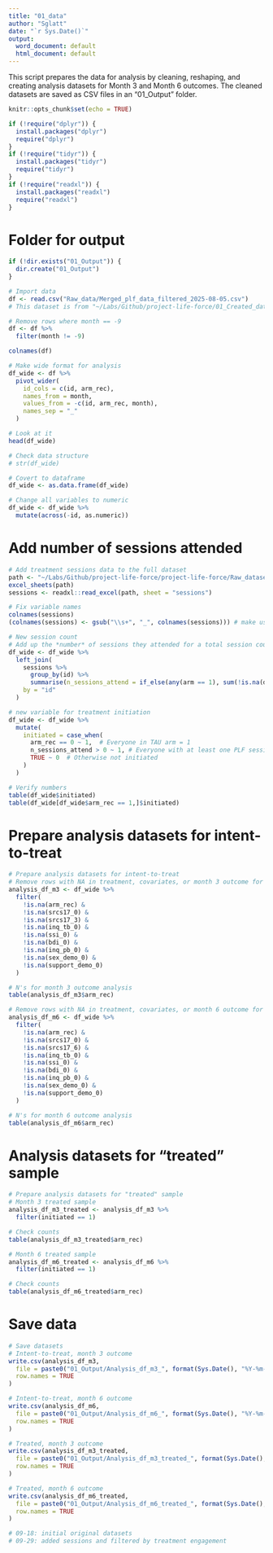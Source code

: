 ```yaml
---
title: "01_data"
author: "Sglatt"
date: "`r Sys.Date()`"
output:
  word_document: default
  html_document: default
---
```


This script prepares the data for analysis by cleaning, reshaping, and creating analysis datasets for Month 3 and Month 6 outcomes. 
The cleaned datasets are saved as CSV files in an "01_Output" folder.

```r
knitr::opts_chunk$set(echo = TRUE)
```

```r
if (!require("dplyr")) {
  install.packages("dplyr")
  require("dplyr")
}
if (!require("tidyr")) {
  install.packages("tidyr")
  require("tidyr")
}
if (!require("readxl")) {
  install.packages("readxl")
  require("readxl")
}
```

# Folder for output
```r
if (!dir.exists("01_Output")) {
  dir.create("01_Output")
}
```

```r
# Import data
df <- read.csv("Raw_data/Merged_plf_data_filtered_2025-08-05.csv")
# This dataset is from "~/Labs/Github/project-life-force/01_Created_datasets/Merged_plf_data_filtered_2025-08-05.csv"

# Remove rows where month == -9
df <- df %>%
  filter(month != -9)

colnames(df)

# Make wide format for analysis
df_wide <- df %>%
  pivot_wider(
    id_cols = c(id, arm_rec),
    names_from = month,
    values_from = -c(id, arm_rec, month),
    names_sep = "_"
  )

# Look at it
head(df_wide)

# Check data structure
# str(df_wide)

# Covert to dataframe
df_wide <- as.data.frame(df_wide)

# Change all variables to numeric
df_wide <- df_wide %>%
  mutate(across(-id, as.numeric))
```

# Add number of sessions attended
```r
# Add treatment sessions data to the full dataset
path <- "~/Labs/Github/project-life-force/project-life-force/Raw_datasets/database_11-29-2024.xlsx"
excel_sheets(path)
sessions <- readxl::read_excel(path, sheet = "sessions")

# Fix variable names
colnames(sessions)
(colnames(sessions) <- gsub("\\s+", "_", colnames(sessions))) # make useable

# New session count
# Add up the *number* of sessions they attended for a total session count & add it to the wide dataset
df_wide <- df_wide %>%
  left_join(
    sessions %>%
      group_by(id) %>%
      summarise(n_sessions_attend = if_else(any(arm == 1), sum(!is.na(date)), NA_integer_)),
    by = "id"
  )

# new variable for treatment initiation
df_wide <- df_wide %>%
  mutate(
    initiated = case_when(
      arm_rec == 0 ~ 1,  # Everyone in TAU arm = 1 
      n_sessions_attend > 0 ~ 1, # Everyone with at least one PLF session
      TRUE ~ 0  # Otherwise not initiated
    )
  )

# Verify numbers
table(df_wide$initiated)
table(df_wide[df_wide$arm_rec == 1,]$initiated)
```


# Prepare analysis datasets for intent-to-treat
```r
# Prepare analysis datasets for intent-to-treat
# Remove rows with NA in treatment, covariates, or month 3 outcome for analysis
analysis_df_m3 <- df_wide %>%
  filter(
    !is.na(arm_rec) &
    !is.na(srcs17_0) &
    !is.na(srcs17_3) &
    !is.na(inq_tb_0) &
    !is.na(ssi_0) &
    !is.na(bdi_0) &
    !is.na(inq_pb_0) &
    !is.na(sex_demo_0) &
    !is.na(support_demo_0)
  )

# N's for month 3 outcome analysis
table(analysis_df_m3$arm_rec)

# Remove rows with NA in treatment, covariates, or month 6 outcome for analysis
analysis_df_m6 <- df_wide %>%
  filter(
    !is.na(arm_rec) &
    !is.na(srcs17_0) &
    !is.na(srcs17_6) &
    !is.na(inq_tb_0) &
    !is.na(ssi_0) &
    !is.na(bdi_0) &
    !is.na(inq_pb_0) &
    !is.na(sex_demo_0) &
    !is.na(support_demo_0)
  )

# N's for month 6 outcome analysis
table(analysis_df_m6$arm_rec)
```

# Analysis datasets for "treated" sample 
```r
# Prepare analysis datasets for "treated" sample
# Month 3 treated sample
analysis_df_m3_treated <- analysis_df_m3 %>%
  filter(initiated == 1)

# Check counts
table(analysis_df_m3_treated$arm_rec)

# Month 6 treated sample
analysis_df_m6_treated <- analysis_df_m6 %>%
  filter(initiated == 1)

# Check counts
table(analysis_df_m6_treated$arm_rec)
```

# Save data
```r
# Save datasets
# Intent-to-treat, month 3 outcome
write.csv(analysis_df_m3,
  file = paste0("01_Output/Analysis_df_m3_", format(Sys.Date(), "%Y-%m-%d"), ".csv"),
  row.names = TRUE
) 

# Intent-to-treat, month 6 outcome
write.csv(analysis_df_m6,
  file = paste0("01_Output/Analysis_df_m6_", format(Sys.Date(), "%Y-%m-%d"), ".csv"),
  row.names = TRUE
) 

# Treated, month 3 outcome
write.csv(analysis_df_m3_treated,
  file = paste0("01_Output/Analysis_df_m3_treated_", format(Sys.Date(), "%Y-%m-%d"), ".csv"),
  row.names = TRUE
) 

# Treated, month 6 outcome
write.csv(analysis_df_m6_treated,
  file = paste0("01_Output/Analysis_df_m6_treated_", format(Sys.Date(), "%Y-%m-%d"), ".csv"),
  row.names = TRUE
) 

# 09-18: initial original datasets
# 09-29: added sessions and filtered by treatment engagement
```

